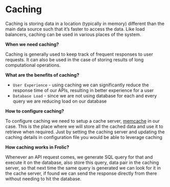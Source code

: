 # Caching

Caching is storing data in a location (typically in memory) different than the main data source such that it’s faster to access the data. Like load balancers, caching can be used in various places of the system.

**When we need caching?**

Caching is generally used to keep track of frequent responses to user requests. It can also be used in the case of storing results of long computational operations. 

**What are the benefits of caching?**
- `User Experience` - using caching we can significantly reduce the response time of our APIs, resulting in better experience for a user
- `Database Load` - since we are not using database for each and every query we are reducing load on our database

**How to configure caching?**

To configure caching we need to setup a cache server, [memcache](https://memcached.org) in our case. This is the place where we will store all the cached data and use it to retrieve when required.
Just by setting the caching server and updating the caching details in configuration file you would be able to leverage caching

**How caching works in Frolic?**

Whenever an API request comes, we generate SQL query for that and execute it on the database, also store this query, data pair in the caching server, so that next time the same query is generated we can look for it in the cache server, if found we can send the response directly from there without needing to hit the database.